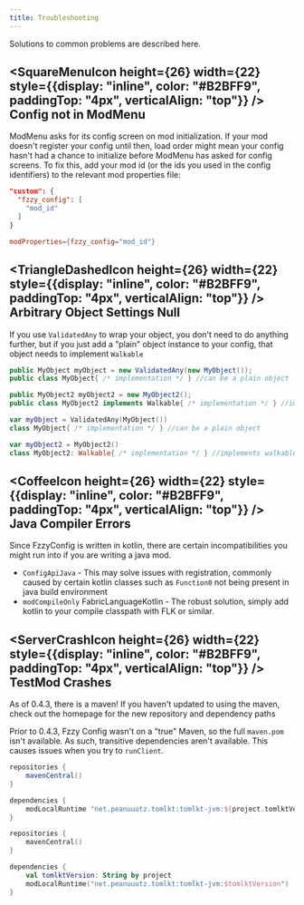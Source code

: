 ```yaml
---
title: Troubleshooting
---
```


Solutions to common problems are described here.

## <div><SquareMenuIcon height={26} width={22} style={{display: "inline", color: "#B2BFF9", paddingTop: "4px", verticalAlign: "top"}} /> Config not in ModMenu</div>
ModMenu asks for its config screen on mod initialization. If your mod doesn't register your config until then, load order might mean your config hasn't had a chance to initialize before ModMenu has asked for config screens. To fix this, add your mod id (or the ids you used in the config identifiers) to the relevant mod properties file:

<CodeTabs>

```json !!tabs fabric.mod.json
"custom": {
  "fzzy_config": [
    "mod_id"
  ]
}
```

```toml !!tabs (neoforged.)mods.toml
modProperties={fzzy_config="mod_id"}
```

</CodeTabs>

## <div><TriangleDashedIcon height={26} width={22} style={{display: "inline", color: "#B2BFF9", paddingTop: "4px", verticalAlign: "top"}} /> Arbitrary Object Settings Null</div>
If you use `ValidatedAny` to wrap your object, you don't need to do anything further, but if you just add a "plain" object instance to your config, that object needs to implement `Walkable`

<CodeTabs>

```java !!tabs Java
public MyObject myObject = new ValidatedAny(new MyObject());
public class MyObject{ /* implementation */ } //can be a plain object

public MyObject2 myObject2 = new MyObject2();
public class MyObject2 implements Walkable{ /* implementation */ } //implements walkable
```

```kotlin !!tabs Kotlin
var myObject = ValidatedAny(MyObject())
class MyObject{ /* implementation */ } //can be a plain object

var myObject2 = MyObject2()
class MyObject2: Walkable{ /* implementation */ } //implements walkable
```

</CodeTabs>

## <div><CoffeeIcon height={26} width={22} style={{display: "inline", color: "#B2BFF9", paddingTop: "4px", verticalAlign: "top"}} /> Java Compiler Errors</div>
Since FzzyConfig is written in kotlin, there are certain incompatibilities you might run into if you are writing a java mod. 
* `ConfigApiJava` - This may solve issues with registration, commonly caused by certain kotlin classes such as `Function0` not being present in java build environment
* `modCompileOnly` FabricLanguageKotlin - The robust solution, simply add kotlin to your compile classpath with FLK or similar.

## <div><ServerCrashIcon height={26} width={22} style={{display: "inline", color: "#B2BFF9", paddingTop: "4px", verticalAlign: "top"}} /> TestMod Crashes</div>

<Callout variant="info">
As of 0.4.3, there is a maven! If you haven't updated to using the maven, check out the homepage for the new repository and dependency paths
</Callout>

Prior to 0.4.3, Fzzy Config wasn't on a "true" Maven, so the full `maven.pom` isn't available. As such, transitive dependencies aren't available. This causes issues when you try to `runClient`.

<CodeTabs>

```groovy !!tabs build.gradle
repositories {
    mavenCentral()
}

dependencies {
    modLocalRuntime "net.peanuuutz.tomlkt:tomlkt-jvm:${project.tomlktVersion}"
}
```

```kotlin !!tabs build.gradle.kts
repositories {
    mavenCentral()
}

dependencies {
    val tomlktVersion: String by project
    modLocalRuntime("net.peanuuutz.tomlkt:tomlkt-jvm:$tomlktVersion")
}
```

</CodeTabs>